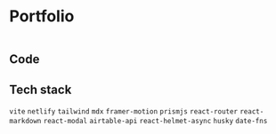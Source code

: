 
<Helmet>
  <title>Portfolio | Projects</title>
</Helmet>

<Container>

# Portfolio

[<img src='/assets/portfolio.png' alt=''/>](/)

## Code

<GithubLink link="https://github.com/alizehkhan/alizehkhan" />

## Tech stack

`vite` `netlify` `tailwind` `mdx` `framer-motion` `prismjs` `react-router` `react-markdown` `react-modal` `airtable-api` `react-helmet-async` `husky` `date-fns`

</Container>
